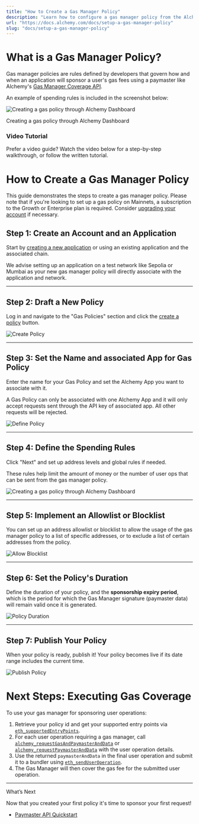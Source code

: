 ```yaml
---
title: "How to Create a Gas Manager Policy"
description: "Learn how to configure a gas manager policy from the Alchemy Gas Manager API Dashboard."
url: "https://docs.alchemy.com/docs/setup-a-gas-manager-policy"
slug: "docs/setup-a-gas-manager-policy"
---
```


# What is a Gas Manager Policy?

Gas manager policies are rules defined by developers that govern how and when an application will sponsor a user's gas fees using a paymaster like Alchemy's [Gas Manager Coverage API](/reference/gas-manager-coverage-api-quickstart).

An example of spending rules is included in the screenshot below:

![Creating a gas policy through Alchemy Dashboard](20e2cac-image.png)

Creating a gas policy through Alchemy Dashboard

### Video Tutorial

Prefer a video guide? Watch the video below for a step-by-step walkthrough, or follow the written tutorial.

# How to Create a Gas Manager Policy

This guide demonstrates the steps to create a gas manager policy. Please note that if you're looking to set up a gas policy on Mainnets, a subscription to the Growth or Enterprise plan is required. Consider [upgrading your account](https://dashboard.alchemy.com/settings/billing) if necessary.

## Step 1: Create an Account and an Application

Start by [creating a new application](https://dashboard.alchemy.com/) or using an existing application and the associated chain.

<Info>
  We advise setting up an application on a test network like Sepolia or Mumbai as your new gas manager policy will directly associate with the application and network.
</Info>

***

## Step 2: Draft a New Policy

Log in and navigate to the "Gas Policies" section and click the [create a policy](https://dashboard.alchemy.com/gas-policies/new) button.

![Create Policy](aa17e8c-Screenshot_2023-05-23_at_3.39.26_PM.png)

***

## Step 3: Set the Name and associated App for Gas Policy

Enter the name for your Gas Policy and set the Alchemy App you want to associate with it.

<Info>
  A Gas Policy can only be associated with one Alchemy App and it will only accept requests sent through the API key of associated app. All other requests will be rejected.
</Info>

![Define Policy](98e1a77-Screenshot_2023-03-23_at_7.57.30_PM.png)

***

## Step 4: Define the Spending Rules

Click "Next" and set up address levels and global rules if needed.

These rules help limit the amount of money or the number of user ops that can be sent from the gas manager policy.

![Creating a gas policy through Alchemy Dashboard](20e2cac-image.png)

***

## Step 5: Implement an Allowlist or Blocklist

You can set up an address allowlist or blocklist to allow the usage of the gas manager policy to a list of specific addresses, or to exclude a list of certain addresses from the policy.

![Allow Blocklist](5eeab44-Screenshot_2023-03-23_at_7.58.37_PM.png)

***

## Step 6: Set the Policy's Duration

Define the duration of your policy, and the **sponsorship expiry period**, which is the period for which the Gas Manager signature (paymaster data) will remain valid once it is generated.

![Policy Duration](30be1db-paymaster-sponsorship.png)

***

## Step 7: Publish Your Policy

When your policy is ready, publish it! Your policy becomes live if its date range includes the current time.

![Publish Policy](461dd0f-image.png)

# Next Steps: Executing Gas Coverage

To use your gas manager for sponsoring user operations:

1. Retrieve your policy id and get your supported entry points via [`eth_supportedEntryPoints`](/reference/eth-supportedentrypoints).
2. For each user operation requiring a gas manager, call [`alchemy_requestGasAndPaymasterAndData`](/reference/alchemy-requestgasandpaymasteranddata) or [`alchemy_requestPaymasterAndData`](/reference/alchemy-requestpaymasteranddata) with the user operation details.
3. Use the returned `paymasterAndData` in the final user operation and submit it to a bundler using [`eth_sendUserOperation`](/reference/eth-senduseroperation).
4. The Gas Manager will then cover the gas fee for the submitted user operation.

***

What’s Next

Now that you created your first policy it's time to sponsor your first request!

* [Paymaster API Quickstart](/reference/paymaster-api-quickstart)
